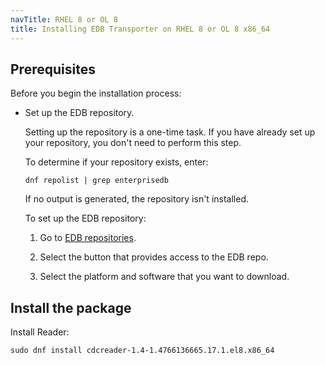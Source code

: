 ```yaml
---
navTitle: RHEL 8 or OL 8
title: Installing EDB Transporter on RHEL 8 or OL 8 x86_64
---
```


## Prerequisites

Before you begin the installation process:

- Set up the EDB repository.

  Setting up the repository is a one-time task. If you have already set up your repository, you don't need to perform this step.

  To determine if your repository exists, enter:

  `dnf repolist | grep enterprisedb`

  If no output is generated, the repository isn't installed.

  To set up the EDB repository:

  1. Go to [EDB repositories](https://www.enterprisedb.com/repos-downloads).

  1. Select the button that provides access to the EDB repo.

  1. Select the platform and software that you want to download.

## Install the package

Install Reader:

```shell
sudo dnf install cdcreader-1.4-1.4766136665.17.1.el8.x86_64
```
